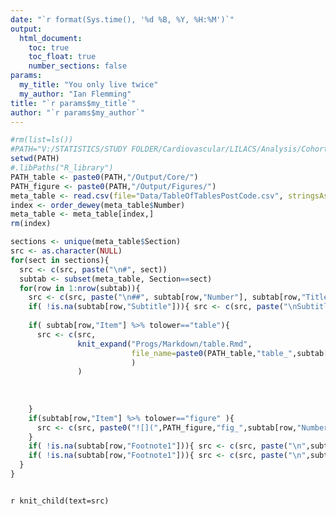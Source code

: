 ```yaml
---
date: "`r format(Sys.time(), '%d %B, %Y, %H:%M')`"
output: 
  html_document:
    toc: true
    toc_float: true
    number_sections: false
params:
  my_title: "You only live twice"
  my_author: "Ian Flemming"
title: "`r params$my_title`"  
author: "`r params$my_author`"
---
```




```r
#rm(list=ls())
#PATH="V:/STATISTICS/STUDY FOLDER/Cardiovascular/LILACS/Analysis/Cohort5"
setwd(PATH)
#.libPaths("R_library")
PATH_table <- paste0(PATH,"/Output/Core/")
PATH_figure <- paste0(PATH,"/Output/Figures/")
meta_table <- read.csv(file="Data/TableOfTablesPostCode.csv", stringsAsFactors = FALSE)
index <- order_dewey(meta_table$Number)
meta_table <- meta_table[index,]
rm(index)

sections <- unique(meta_table$Section)
src <- as.character(NULL)
for(sect in sections){
  src <- c(src, paste("\n#", sect)) 
  subtab <- subset(meta_table, Section==sect)
  for(row in 1:nrow(subtab)){
    src <- c(src, paste("\n##", subtab[row,"Number"], subtab[row,"Title"], "\nPopulation:", subtab[row,"Population"]))
    if( !is.na(subtab[row,"Subtitle"])){ src <- c(src, paste("\nSubtitle:",subtab[row,"Subtitle"]))}
             
    if( subtab[row,"Item"] %>% tolower=="table"){
      src <- c(src,
               knit_expand("Progs/Markdown/table.Rmd", 
                           file_name=paste0(PATH_table,"table_",subtab[row,"Number"],".xml")
                           )
               )
      
      
     
    }
    if(subtab[row,"Item"] %>% tolower=="figure" ){
      src <- c(src, paste0("![](",PATH_figure,"fig_",subtab[row,"Number"],".png) \n" ))
    }
    if( !is.na(subtab[row,"Footnote1"])){ src <- c(src, paste("\n",subtab[row,"Footnote1"]))}
    if( !is.na(subtab[row,"Footnote1"])){ src <- c(src, paste("\n",subtab[row,"Footnote2"]))}
  }
}



```


`r knit_child(text=src)`
